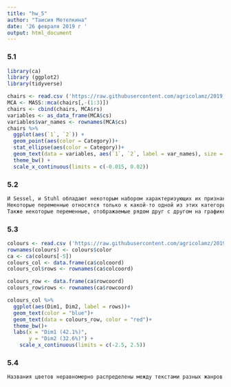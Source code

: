 ```yaml
---
title: "hw_5"
author: "Таисия Метелкина"
date: '26 февраля 2019 г '
output: html_document
---
```


### 5.1
```r
library(ca)
library (ggplot2)
library(tidyverse)

chairs <- read.csv ('https://raw.githubusercontent.com/agricolamz/2019_data_analysis_for_linguists/master/data/students/tsmetelkina/hw5_CA_MCA/hw5_chairs.csv')
MCA <- MASS::mca(chairs[,-(1:3)])
chairs <- cbind(chairs, MCA$rs)
variables <- as_data_frame(MCA$cs)
variables$var_names <- rownames(MCA$cs)
chairs %>% 
  ggplot(aes(`1`, `2`)) +
  geom_point(aes(color = Category))+
  stat_ellipse(aes(color = Category))+
  geom_text(data = variables, aes(`1`, `2`, label = var_names), size = 3)+
  theme_bw() +
  scale_x_continuous(limits = c(-0.015, 0.02))

```
### 5.2
```r
И Sessel, и Stuhl обладают некоторым набором характеризующих их признаков. По графику видно, что Sessel и Stuhl описывают два разных, но оладающих общими характеристиками предмета (т.е. это две отдельные категории, имеющие некоторые общие свойства). 
Некоторые переменные относятся только к какой-то одной из этих категорий (например, регулируемая спинка и способность катиться -- для стула vs. доп. функция: кровать или способность качаться -- для кресла). 
Также некоторые переменные, отображаемые рядом друг с другом на графике, позволяют выделять подкатегории кресел и стульев, например, металлический обеденный стол с низкой спинкой и без ручек vs. крутяще-катящийся рабочий стул с регулировкой высоты; обычное кресло с высокой спинкой и подлокотниками vs. кресло-качалка.
```

### 5.3
```r
colours <- read.csv ('https://raw.githubusercontent.com/agricolamz/2019_data_analysis_for_linguists/master/data/students/tsmetelkina/hw5_CA_MCA/hw5_colreg.csv')
rownames(colours) <- colours$color
ca <- ca(colours[-5])
colours_col <- data.frame(ca$colcoord)
colours_col$rows <- rownames(ca$colcoord)

colours_row <- data.frame(ca$rowcoord)
colours_row$rows <- rownames(ca$rowcoord)

colours_col %>% 
  ggplot(aes(Dim1, Dim2, label = rows))+
  geom_text(color = "blue")+
  geom_text(data = colours_row, color = "red")+
  theme_bw()+
  labs(x = "Dim1 (42.1%)",
       y = "Dim2 (32.6%)") +
    scale_x_continuous(limits = c(-2.5, 2.5))
```
### 5.4
```r
Названия цветов неравномерно распределены между текстами разных жанров: для художественной литературы (fiction) характерно большее разнообразие названий цветов, чем для других жанров. Для научных текстов (academic) употребление названий цветов не характерно (чаще всего употребляются белый и чёрный, встречающиеся во всех жанрах). Красный (рыжий), зелёный и оранжевый более характерны для описываемого в прессе (press); синий, жёлтый, розовый, фиолетовый, коричневый и серый -- для художественной литеатуры. Чёрный, несмотря на то, что наряду с белым часто используется во всех жанрах, наиболее характерен для разговорной речи (spoken). Наиболее различающимися друг от друга по употреблению названий цветов в адъективной функции жанрами являются научные тексты и художественная литература.
```
